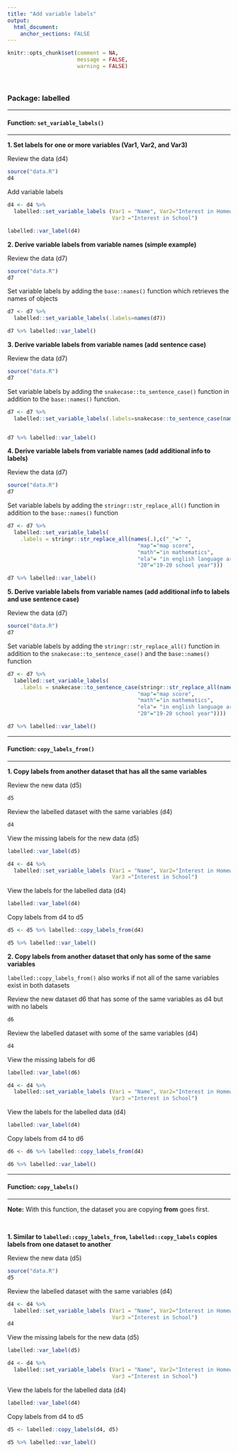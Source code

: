 ```yaml
---
title: "Add variable labels"
output: 
  html_document:
    anchor_sections: FALSE
---
```


```r
knitr::opts_chunk$set(comment = NA,
                      message = FALSE,
                      warning = FALSE)
```

<br>


### Package: labelled

---

#### Function: `set_variable_labels()`

---

**1\. Set labels for one or more variables (Var1, Var2, and Var3)**

Review the data (d4)

```r

source("data.R")
d4

```

Add variable labels

```r

d4 <- d4 %>%
  labelled::set_variable_labels (Var1 = "Name", Var2="Interest in Homework", 
                                 Var3 ="Interest in School")

labelled::var_label(d4)

```

**2\. Derive variable labels from variable names (simple example)**

Review the data (d7)

```r

source("data.R")
d7

```

Set variable labels by adding the `base::names()` function which retrieves the names of objects

```r

d7 <- d7 %>% 
  labelled::set_variable_labels(.labels=names(d7))

d7 %>% labelled::var_label()

```

**3\. Derive variable labels from variable names (add sentence case)**

Review the data (d7)

```r

source("data.R")
d7

```

Set variable labels by adding the `snakecase::to_sentence_case()` function in addition to the `base::names()` function.

```r

d7 <- d7 %>% 
  labelled::set_variable_labels(.labels=snakecase::to_sentence_case(names(d7)))


d7 %>% labelled::var_label()


```

**4\. Derive variable labels from variable names (add additional info to labels)**

Review the data (d7)

```r

source("data.R")
d7

```

Set variable labels by adding the `stringr::str_replace_all()` function in addition to the `base::names()` function

```r

d7 <- d7 %>% 
  labelled::set_variable_labels(
    .labels = stringr::str_replace_all(names(.),c("_"=" ", 
                                         "map"="map score",
                                         "math"="in mathematics",
                                         "ela"= "in english language arts",
                                         "20"="19-20 school year")))

d7 %>% labelled::var_label()

```

**5\. Derive variable labels from variable names (add additional info to labels and use sentence case)**

Review the data (d7)

```r

source("data.R")
d7

```

Set variable labels by adding the `stringr::str_replace_all()` function in addition to the `snakecase::to_sentence_case()` and the `base::names()` function

```r

d7 <- d7 %>% 
  labelled::set_variable_labels(
    .labels = snakecase::to_sentence_case(stringr::str_replace_all(names(.),c("_"=" ", 
                                         "map"="map score",
                                         "math"="in mathematics",
                                         "ela"= "in english language arts",
                                         "20"="19-20 school year"))))

d7 %>% labelled::var_label()


```


---

#### Function: `copy_labels_from()`

---

**1\. Copy labels from another dataset that has all the same variables**

Review the new data (d5)

```r

d5

```

Review the labelled dataset with the same variables (d4)

```r

d4

```


View the missing labels for the new data (d5)

```r

labelled::var_label(d5)

```

```r

d4 <- d4 %>%
  labelled::set_variable_labels (Var1 = "Name", Var2="Interest in Homework", 
                                 Var3 ="Interest in School")

```

View the labels for the labelled data (d4)

```r

labelled::var_label(d4)

```


Copy labels from d4 to d5

```r

d5 <- d5 %>% labelled::copy_labels_from(d4)

d5 %>% labelled::var_label()

```


**2\. Copy labels from another dataset that only has some of the same variables**

`labelled::copy_labels_from()` also works if not all of the same variables exist in both datasets

Review the new dataset d6 that has some of the same variables as d4 but with no labels

```r

d6

```

Review the labelled dataset with some of the same variables (d4)

```r

d4

```


View the missing labels for d6

```r

labelled::var_label(d6)

```


```r

d4 <- d4 %>%
  labelled::set_variable_labels (Var1 = "Name", Var2="Interest in Homework", 
                                 Var3 ="Interest in School")

```


View the labels for the labelled data (d4)

```r

labelled::var_label(d4)

```


Copy labels from d4 to d6

```r

d6 <- d6 %>% labelled::copy_labels_from(d4)

d6 %>% labelled::var_label()

```


---

#### Function: `copy_labels()`

---

**Note:** With this function, the dataset you are copying **from** goes first.

<br>

**1\. Similar to `labelled::copy_labels_from`, `labelled::copy_labels` copies labels from one dataset to another**

Review the new data (d5)

```r

source("data.R")
d5

```

Review the labelled dataset with the same variables (d4)

```r

d4 <- d4 %>%
  labelled::set_variable_labels (Var1 = "Name", Var2="Interest in Homework", 
                                 Var3 ="Interest in School")
d4

```


View the missing labels for the new data (d5)

```r

labelled::var_label(d5)

```

```r

d4 <- d4 %>%
  labelled::set_variable_labels (Var1 = "Name", Var2="Interest in Homework", 
                                 Var3 ="Interest in School")

```


View the labels for the labelled data (d4)

```r

labelled::var_label(d4)

```

Copy labels from d4 to d5

```r

d5 <- labelled::copy_labels(d4, d5)

d5 %>% labelled::var_label()

```
